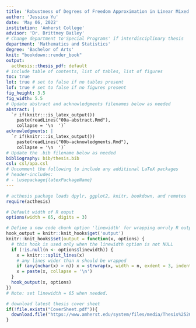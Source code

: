```yaml
---
title: 'Robustness of Degrees of Freedom Approximation in Linear Mixed Models with Nonnormal Distributions'
author: 'Jessica Yu'
date: 'May 06, 2022'
institution: 'Amherst College'
advisor: 'Dr. Brittney Bailey'
# Change department to'Special Programs' if interdisciplinary thesis
department: 'Mathematics and Statistics'
degree: 'Bachelor of Arts'
knit: "bookdown::render_book"
output: 
  acthesis::thesis_pdf: default
# include table of contents, list of tables, list of figures
toc: true
lot: true # set to false if no tables present
lof: true # set to false if no figures present
fig_height: 3.5
fig_width: 5.5
# Update abstract and acknowledgments filenames below as needed
abstract: |
  `r if(knitr:::is_latex_output()) 
    paste(readLines("00a-abstract.Rmd"),
    collapse = '\n  ')`
acknowledgments: |
  `r if(knitr:::is_latex_output()) 
    paste(readLines("00b-acknowledgments.Rmd"), 
    collapse = '\n  ')`
# Update the .bib filename below as needed
bibliography: bib/thesis.bib
csl: csl/apa.csl
# Uncomment the following to include any additional LaTeX packages
# header-includes:
# - \usepackage{latexPackageName}
---
```


<!-----------------------------------------------------------------------------
IMPORTANT REMINDERS!!

(1) Before you knit the document, make sure to update your _bookdown.yml file with:
    - your knitted pdf name (book_filename: "FirstName-LastName_StatThesis")
    - your filenames in order (rmd_files: ["thisfilename.Rmd", "firstChapter.Rmd", ..., "99-references.Rmd"])

(2) You can rename any of the chapter files, including this index file, as long as you update the filenames in _bookdown.yml

(3) Knit this file to knit the entire thesis document, or knit within a single chapter file to only knit that chapter (all other chapters will be knit with just a placeholder sentence). You will likely run into issues when knitting a single chapter if that chapter depends on code from previous chapters.  

(4) No thesis code or text should go in this index file except that used to set up the remainder of the document.
------------------------------------------------------------------------------->


<!--
The acthesis package does not need to be loaded for your thesis (but DOES need to be installed on your machine). It's loaded here as a quick way to load the packages needed to knit this example document. 

You can delete the following code chunk from your final document if you wish.
-->
```r
# acthesis package loads dpylr, ggplot2, knitr, bookdown, and remotes
require(acthesis)
```


<!--
R has some built-in options that may be useful. Some recommended values are set below. Feel free to play around with the options You may edit or delete this code chunk if you wish.

- width: max width of R output (default: based on console width)
- digits: number of significant digits to print (default: 7)
-->
```r
# Default width of R ouput
options(width = 65, digits = 3)
```


<!--
This is a clunky workaround to wrap super long R output. This code chunk defines a new code chunk option called linewidth that allows you to wrap R output that falls into the margins or off the page.

The default linewidth for R output in the thesis template is 65, set with options(width = 65). If the linewidth option is still needed for a specific code chunk despite this setting, we recommend using linewidth = 65 for consistency.
-->
```r
# Define a new code chunk option 'linewidth' for wrapping unruly R output
hook_output = knitr::knit_hooks$get('output')
knitr::knit_hooks$set(output = function(x, options) {
  # this hook is used only when the linewidth option is not NULL
  if (!is.null(n <- options$linewidth)) {
    x = knitr:::split_lines(x)
    # any lines wider than n should be wrapped
    if (any(nchar(x) > n)) x = strwrap(x, width = n, exdent = 3, indent = 3)
    x = paste(x, collapse = '\n')
  }
  hook_output(x, options)
})
# Note: set linewidth = 65 when needed.
```


<!--
The following code downloads the latest Amherst thesis cover sheet if it doesn't already exist in your folder. You may delete this code if you wish.

Amherst Thesis Guidelines are provided at https://www.amherst.edu/academiclife/registrar/for-students/thesis_guide
-->
```r
# download latest thesis cover sheet
if(!file.exists("CoverSheet.pdf")){
  download.file("https://www.amherst.edu/system/files/media/Thesis%2520Copyright.pdf", "CoverSheet.pdf")
}
```



<!-- 
If knitting to HTML, the following code is required to number equations in HTML files. You may delete the following code from your final document if you wish, but it should not affect your work.
-->
<script type="text/x-mathjax-config">
MathJax.Hub.Config({
  TeX: { equationNumbers: { autoNumber: "AMS" } }
});
</script>

